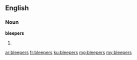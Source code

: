 ==English==

===Noun===
'''bleepers'''

# {{plural of|bleeper}}

[[ar:bleepers]]
[[fr:bleepers]]
[[ku:bleepers]]
[[mg:bleepers]]
[[my:bleepers]]